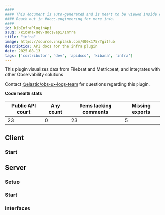 ```yaml
---
####
#### This document is auto-generated and is meant to be viewed inside our experimental, new docs system.
#### Reach out in #docs-engineering for more info.
####
id: kibInfraPluginApi
slug: /kibana-dev-docs/api/infra
title: "infra"
image: https://source.unsplash.com/400x175/?github
description: API docs for the infra plugin
date: 2025-08-13
tags: ['contributor', 'dev', 'apidocs', 'kibana', 'infra']
---
```


This plugin visualizes data from Filebeat and Metricbeat, and integrates with other Observability solutions

Contact [@elastic/obs-ux-logs-team](https://github.com/orgs/elastic/teams/obs-ux-logs-team) for questions regarding this plugin.

**Code health stats**

| Public API count  | Any count | Items lacking comments | Missing exports |
|-------------------|-----------|------------------------|-----------------|
| 23 | 0 | 23 | 5 |

## Client

### Start
<DocDefinitionList data={[infraObj.client.start]}/>

## Server

### Setup
<DocDefinitionList data={[infraObj.server.setup]}/>

### Start
<DocDefinitionList data={[infraObj.server.start]}/>

### Interfaces
<DocDefinitionList data={infraObj.server.interfaces}/>

